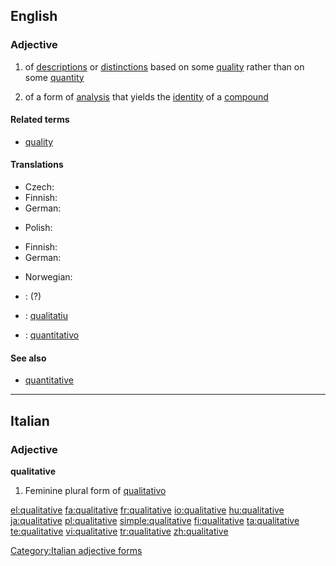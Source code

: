 ==English==

===Adjective===
{{en-adj}}

# of [[description]]s or [[distinction]]s based on some [[quality]] rather than on some [[quantity]]
# {{chemistry}} of a form of [[analysis]] that yields the [[identity]] of a [[compound]]

====Related terms====
*[[quality]]

====Translations====
{{trans-top|of descriptions or distinctions based on some quality rather than on some quantity}}
* Czech: {{t-|cs|kvalitativní}}
* Finnish: {{t-|fi|laadullinen}}
* German: {{t+|de|qualitativ}}
{{trans-mid}}
* Polish: {{t-|pl|jakościowy}}
{{trans-bottom}}

{{trans-top|(chemistry) of a form of analysis that yields the identity of a compound}}
* Finnish: {{t+|fi|kvalitatiivinen}}
* German: {{t+|de|qualitativ}}
{{trans-mid}}
* Norwegian: {{t-|no|kvalitativ}}
* {{ttbc|Polish}}: {{t-|pl|niemierzalny}} (?)
{{trans-bottom}}

{{checktrans-top}}
*{{ttbc|Catalan}}: [[qualitatiu]]
*{{ttbc|Italian}}: [[quantitativo]]
{{checktrans-bottom}}

====See also====
*[[quantitative]]

----

==Italian==

===Adjective===
'''qualitative''' {{f}}

# Feminine plural form of [[qualitativo]]

[[Category:Italian adjective forms]]

[[el:qualitative]]
[[fa:qualitative]]
[[fr:qualitative]]
[[io:qualitative]]
[[hu:qualitative]]
[[ja:qualitative]]
[[pl:qualitative]]
[[simple:qualitative]]
[[fi:qualitative]]
[[ta:qualitative]]
[[te:qualitative]]
[[vi:qualitative]]
[[tr:qualitative]]
[[zh:qualitative]]